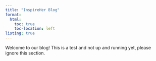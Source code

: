 ```yaml
---
title: "InspireHer Blog"
format: 
  html:
    toc: true
    toc-location: left
listing: true
--- 
```


Welcome to our blog! This is a test and not up and running yet, please ignore this section.